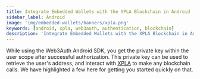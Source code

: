 ```yaml
---
title: Integrate Embedded Wallets with the XPLA Blockchain in Android
sidebar_label: Android
image: 'img/embedded-wallets/banners/xpla.png'
keywords: [android, xpla, web3auth, authentication, blockchain]
description: 'Integrate Embedded Wallets with the XPLA Blockchain in Android | Embedded Wallets'
---
```



<SEO
  title="Integrate Embedded Wallets with the XPLA Blockchain in Android"
  description="Integrate Embedded Wallets with the XPLA Blockchain in Android | Embedded Wallets"
  image="https://docs.metamask.io/img/embedded-wallets/banners/xpla.png"
  slug="/embedded-wallets/connect-blockchain/evm/xpla/android"
/>

While using the Web3Auth Android SDK, you get the private key within the user scope after successful authorization. This private key can be used to retrieve the user's address, and interact with [XPLA](https://xpla.io/) to make any blockchain calls. We have highlighted a few here for getting you started quickly on that.

<EVMInteraction />
